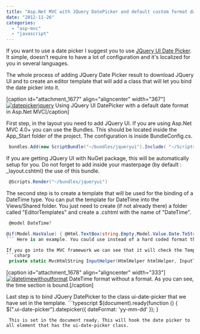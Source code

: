 ```yaml
---
title: "Asp.Net MVC with JQuery DatePicker and default custom format date"
date: "2012-11-26"
categories: 
  - "asp-mvc"
  - "javascript"
---
```


If you want to use a date picker I suggest you to use [JQuery UI Date Picker](http://jqueryui.com/datepicker/). It simple, doesn't require to have a lot of configuration and it's localized for you in several languages.

The whole process of adding JQuery Date Picker result to download JQuery UI and to create an editor template that will add a class that will let you bind the date picker into it.

[caption id="attachment\_1677" align="aligncenter" width="367"][![](http://patrickdesjardins.com/blog/wp-content/uploads/2012/10/datepickerjquery.png "datepickerjquery")](http://patrickdesjardins.com/blog/?attachment_id=1677) Using JQuery UI DatePicker with a default date format in Asp.Net MVC[/caption]

First step, in the layout you need to add JQuery UI. If you are using Asp.Net MVC 4.0+ you can use the Bundles. This should be located inside the App\_Start folder of the project. The configuration is inside BundleConfig.cs.


```csharp
 bundles.Add(new ScriptBundle("~/bundles/jqueryui").Include( "~/Scripts/jquery-ui-{version}.js")); 
```

If you are getting JQuery UI with NuGet package, this will be automatically setup for you. Do not forget to add inside your masterpage (by default : \_layout.cshtml) the use of this bundle. 
```csharp
 @Scripts.Render("~/bundles/jqueryui") 
```

The second step is to create a template that will be used for the binding of a DateTime type. You can put the template for DateTime into the Views/Shared folder. You just need to create (if not already there) a folder called "EditorTemplates" and create a .cshtml with the name of "DateTime".


```csharp
 @model DateTime?

@if(Model.HasValue) { @Html.TextBox(string.Empty,Model.Value.Date.ToString("yyyy-MM-dd"), new {@class = "ui-date-picker"}) } else { @Html.TextBoxFor(m => m, new {@class = "ui-date-picker"}) } 
``` Here is an example. You could use instead of a hard coded format the format you want. In fact, if you do not define here with a ToString() the format you want, you will get the time. This way to proceed let you use JQuery date picker but **let you have a default value** for your date without the section. If you do not format, you will not only have a default value with date time but when the user will select a date with the date picker, this one will be formatted. Indeed, this will be very strange to have half of the time the date formatted. The first parameter of the TextBox helper is an empty string. This is because the view has a context that is aware of what the field prefix is and we do not need to specify it. Since we do not know which property that will use the template, it's better to let it empty. We couldn't use the TextBoxFor method because this one doesn't let us bind on a method like the ToString.

If you go into the MVC framework we can see that it will check the TemplateInfo to get the current bound property and will assign the name property to the control: 
```csharp
 private static MvcHtmlString InputHelper(HtmlHelper htmlHelper, InputType inputType, ModelMetadata metadata, string name, object value, bool useViewData, bool isChecked, bool setId, bool isExplicitValue, string format, IDictionary<string, object> htmlAttributes) { string fullHtmlFieldName = htmlHelper.ViewContext.ViewData.TemplateInfo.GetFullHtmlFieldName(name);^ //... 
```

[caption id="attachment\_1678" align="aligncenter" width="333"][![](http://patrickdesjardins.com/blog/wp-content/uploads/2012/10/datetimewithoutformat.png "datetimewithoutformat")](http://patrickdesjardins.com/blog/?attachment_id=1678) DateTime format without a format. As you can see, the time section is bound.[/caption]

Last step is to bind JQuery DatePicker to the class ui-date-picker that we have set in the template. ```typescript
$(document).ready(function () { $(".ui-date-picker").datepicker({ dateFormat: 'yy-mm-dd' }); } 
``` 
 This is set in the document ready. This will hook the date picker to all element that has the ui-date-picker class.
